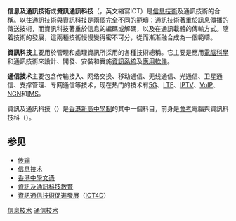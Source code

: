 {{Multiple issues|
{{Copyedit}}
{{Unreferenced|time=2020-01-16T03:43:40+00:00}}
{{Expand English}}
}}
{{noteTA
|T=zh-hans:信息及通信技术; zh-hant:資訊及通訊科技;
|G1=IT
|G2=Communication
}}

'''信息及通訊技術'''或'''資訊通訊科技'''（{{lang-en|Information and Communications Technology}}，英文縮寫ICT）是[[信息技術|信息技術]]及通訊技術的合稱。以往通訊技術與資訊科技是兩個完全不同的範疇：通訊技術著重於訊息傳播的傳送技術，而資訊科技著重於信息的編碼或解碼，以及在通訊載體的傳輸方式。隨着技術的發展，這兩種技術慢慢變得密不可分，從而漸漸融合成為一個範疇。

'''資訊科技'''主要用於管理和處理資訊所採用的各種技術總稱。它主要是應用[[電腦科學|電腦科學]]和通訊技術來設計、開發、安裝和實施[[資訊系統|資訊系統]]及[[應用軟件|應用軟件]]。

'''通信技术'''主要包含传输接入、网络交换、移动通信、无线通信、光通信、卫星通信、支撑管理、专网通信等技术，现在热门的技术有[[5G|5G]]、[[LTE|LTE]]、[[IPTV|IPTV]]、[[VoIP|VoIP]]、[[NGN|NGN]]和[[IP多媒体子系统|IMS]]。

資訊及通訊科技（{{lang|en|Information and Communication Technology}}）是[[香港|香港]][[三三四高中教育改革|新高中學制]]的其中一個科目，前身是[[香港中學會考|會考]]電腦與資訊科技科（{{lang|en|Computer and Information Technology}}）。

== 参见 ==
{{信息技术}}
* [[传输|传输]]
* [[信息技术|信息技术]]
* [[香港中學文憑|香港中學文憑]]
* [[資訊及通訊科技教育|資訊及通訊科技教育]]
* [[資訊通信技術促進發展|資訊通信技術促進發展]]（[[ICT4D|ICT4D]]）

{{新兴技术}}
{{技术}}

[[Category:信息技术|]]
[[Category:通信技术|]]